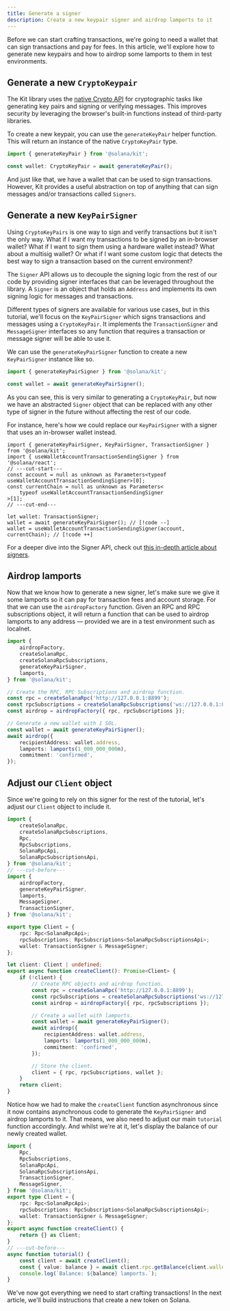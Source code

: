 ```yaml
---
title: Generate a signer
description: Create a new keypair signer and airdrop lamports to it
---
```


Before we can start crafting transactions, we're going to need a wallet that can sign transactions and pay for fees. In this article, we'll explore how to generate new keypairs and how to airdrop some lamports to them in test environments.

## Generate a new `CryptoKeypair`

The Kit library uses the [native Crypto API](https://developer.mozilla.org/en-US/docs/Web/API/Crypto) for cryptographic tasks like generating key pairs and signing or verifying messages. This improves security by leveraging the browser's built-in functions instead of third-party libraries.

To create a new keypair, you can use the `generateKeyPair` helper function. This will return an instance of the native `CryptoKeyPair` type.

```ts twoslash
import { generateKeyPair } from '@solana/kit';

const wallet: CryptoKeyPair = await generateKeyPair();
```

And just like that, we have a wallet that can be used to sign transactions. However, Kit provides a useful abstraction on top of anything that can sign messages and/or transactions called `Signers`.

## Generate a new `KeyPairSigner`

Using `CryptoKeyPairs` is one way to sign and verify transactions but it isn't the only way. What if I want my transactions to be signed by an in-browser wallet? What if I want to sign them using a hardware wallet instead? What about a multisig wallet? Or what if I want some custom logic that detects the best way to sign a transaction based on the current environment?

The `Signer` API allows us to decouple the signing logic from the rest of our code by providing signer interfaces that can be leveraged throughout the library. A `Signer` is an object that holds an `Address` and implements its own signing logic for messages and transactions.

Different types of signers are available for various use cases, but in this tutorial, we'll focus on the `KeyPairSigner` which signs transactions and messages using a `CryptoKeyPair`. It implements the `TransactionSigner` and `MessageSigner` interfaces so any function that requires a transaction or message signer will be able to use it.

We can use the `generateKeyPairSigner` function to create a new `KeyPairSigner` instance like so.

```ts twoslash
import { generateKeyPairSigner } from '@solana/kit';

const wallet = await generateKeyPairSigner();
```

As you can see, this is very similar to generating a `CryptoKeyPair`, but now we have an abstracted `Signer` object that can be replaced with any other type of signer in the future without affecting the rest of our code.

For instance, here's how we could replace our `KeyPairSigner` with a signer that uses an in-browser wallet instead.

```tsx twoslash
import { generateKeyPairSigner, KeyPairSigner, TransactionSigner } from '@solana/kit';
import { useWalletAccountTransactionSendingSigner } from '@solana/react';
// ---cut-start---
const account = null as unknown as Parameters<typeof useWalletAccountTransactionSendingSigner>[0];
const currentChain = null as unknown as Parameters<
    typeof useWalletAccountTransactionSendingSigner
>[1];
// ---cut-end---

let wallet: TransactionSigner;
wallet = await generateKeyPairSigner(); // [!code --]
wallet = useWalletAccountTransactionSendingSigner(account, currentChain); // [!code ++]
```

For a deeper dive into the Signer API, check out [this in-depth article about signers](/docs/concepts/signers).

## Airdrop lamports

Now that we know how to generate a new signer, let's make sure we give it some lamports so it can pay for transaction fees and account storage. For that we can use the `airdropFactory` function. Given an RPC and RPC subscriptions object, it will return a function that can be used to airdrop lamports to any address — provided we are in a test environment such as localnet.

```ts twoslash
import {
    airdropFactory,
    createSolanaRpc,
    createSolanaRpcSubscriptions,
    generateKeyPairSigner,
    lamports,
} from '@solana/kit';

// Create the RPC, RPC Subscriptions and airdrop function.
const rpc = createSolanaRpc('http://127.0.0.1:8899');
const rpcSubscriptions = createSolanaRpcSubscriptions('ws://127.0.0.1:8900');
const airdrop = airdropFactory({ rpc, rpcSubscriptions });

// Generate a new wallet with 1 SOL.
const wallet = await generateKeyPairSigner();
await airdrop({
    recipientAddress: wallet.address,
    lamports: lamports(1_000_000_000n),
    commitment: 'confirmed',
});
```

## Adjust our `Client` object

Since we're going to rely on this signer for the rest of the tutorial, let's adjust our `Client` object to include it.

```ts twoslash title="src/client.ts"
import {
    createSolanaRpc,
    createSolanaRpcSubscriptions,
    Rpc,
    RpcSubscriptions,
    SolanaRpcApi,
    SolanaRpcSubscriptionsApi,
} from '@solana/kit';
// ---cut-before---
import {
    airdropFactory,
    generateKeyPairSigner,
    lamports,
    MessageSigner,
    TransactionSigner,
} from '@solana/kit';

export type Client = {
    rpc: Rpc<SolanaRpcApi>;
    rpcSubscriptions: RpcSubscriptions<SolanaRpcSubscriptionsApi>;
    wallet: TransactionSigner & MessageSigner;
};

let client: Client | undefined;
export async function createClient(): Promise<Client> {
    if (!client) {
        // Create RPC objects and airdrop function.
        const rpc = createSolanaRpc('http://127.0.0.1:8899');
        const rpcSubscriptions = createSolanaRpcSubscriptions('ws://127.0.0.1:8900');
        const airdrop = airdropFactory({ rpc, rpcSubscriptions });

        // Create a wallet with lamports.
        const wallet = await generateKeyPairSigner();
        await airdrop({
            recipientAddress: wallet.address,
            lamports: lamports(1_000_000_000n),
            commitment: 'confirmed',
        });

        // Store the client.
        client = { rpc, rpcSubscriptions, wallet };
    }
    return client;
}
```

Notice how we had to make the `createClient` function asynchronous since it now contains asynchronous code to generate the `KeyPairSigner` and airdrop lamports to it. That means, we also need to adjust our main `tutorial` function accordingly. And whilst we're at it, let's display the balance of our newly created wallet.

```ts twoslash title="src/index.ts"
import {
    Rpc,
    RpcSubscriptions,
    SolanaRpcApi,
    SolanaRpcSubscriptionsApi,
    TransactionSigner,
    MessageSigner,
} from '@solana/kit';
export type Client = {
    rpc: Rpc<SolanaRpcApi>;
    rpcSubscriptions: RpcSubscriptions<SolanaRpcSubscriptionsApi>;
    wallet: TransactionSigner & MessageSigner;
};
export async function createClient() {
    return {} as Client;
}
// ---cut-before---
async function tutorial() {
    const client = await createClient();
    const { value: balance } = await client.rpc.getBalance(client.wallet.address).send();
    console.log(`Balance: ${balance} lamports.`);
}
```

We've now got everything we need to start crafting transactions! In the next article, we'll build instructions that create a new token on Solana.
